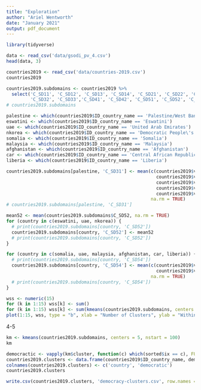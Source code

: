 ```yaml
---
title: "Exploration"
author: "Ariel Wentworth"
date: "January 2021"
output: pdf_document
---
```


```r
library(tidyverse)
```

```r
data <- read_csv('data/gsodi_pv_4.csv')
head(data, 3)
```

```r
countries2019 <- read_csv('data/countries-2019.csv')
countries2019
```
```r
countries2019.subdomains <- countries2019 %>%
  select('C_SD11', 'C_SD12', 'C_SD13', 'C_SD14', 'C_SD21', 'C_SD22', 'C_SD23', 'C_SD31', 
         'C_SD32', 'C_SD33','C_SD41', 'C_SD42', 'C_SD51', 'C_SD52', 'C_SD53', 'C_SD54')
# countries2019.subdomains
```

```r
palestine <- which(countries2019$ID_country_name == 'Palestine/West Bank')
eswatini <- which(countries2019$ID_country_name == 'Eswatini')
uae <- which(countries2019$ID_country_name == 'United Arab Emirates')
nkorea <- which(countries2019$ID_country_name == 'Democratic People\'s Republic of Korea')
somalia <- which(countries2019$ID_country_name == 'Somalia')
malaysia <- which(countries2019$ID_country_name == 'Malaysia')
afghanistan <- which(countries2019$ID_country_name == 'Afghanistan')
car <- which(countries2019$ID_country_name == 'Central African Republic')
liberia <- which(countries2019$ID_country_name == 'Liberia')
```


```r
countries2019.subdomains[palestine, 'C_SD31'] <- mean(c(countries2019$v_31_01[palestine],
                                                        countries2019$v_31_02[palestine],
                                                        countries2019$v_31_03[palestine],
                                                        countries2019$v_31_04[palestine],
                                                        countries2019$v_31_05[palestine]),
                                                      na.rm = TRUE)
# countries2019.subdomains[palestine, 'C_SD31']
```

```r
mean52 <- mean(countries2019.subdomains$C_SD52, na.rm = TRUE)
for (country in c(eswatini, uae, nkorea)) {
  # print(countries2019.subdomains[country, 'C_SD52'])
  countries2019.subdomains[country, 'C_SD52'] <- mean52
  # print(countries2019.subdomains[country, 'C_SD52'])
}
```

```r
for (country in c(somalia, uae, malaysia, afghanistan, car, liberia)) {
  # print(countries2019.subdomains[country, 'C_SD54'])
  countries2019.subdomains[country, 'C_SD54'] <- mean(c(countries2019$v_54_01[country],
                                                        countries2019$v_54_02[country]),
                                                      na.rm = TRUE)
  # print(countries2019.subdomains[country, 'C_SD54'])
}
```


```r
wss <- numeric(15)
for (k in 1:15) wss[k] <- sum()
for (k in 1:15) wss[k] <- sum(kmeans(countries2019.subdomains, centers = k, nstart = 60)$withinss)
plot(1:15, wss, type = "b", xlab = "Number of Clusters", ylab = "Within Sum of Squares")
```

4-5

```r
km <- kmeans(countries2019.subdomains, centers = 5, nstart = 100)
km
```


```r
democractic <- vapply(km$cluster, function(c) which(sorted$ix == c), FUN.VALUE = integer(1))
countries2019.clusters <- data.frame(countries2019$ID_country_name, democratic)
colnames(countries2019.clusters) <- c('country', 'democratic')
countries2019.clusters
```
```r
write.csv(countries2019.clusters, 'democracy-clusters.csv', row.names = FALSE)
```

